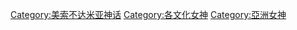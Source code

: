 [[Category:美索不达米亚神话|Category:美索不达米亚神话]]
[[Category:各文化女神|Category:各文化女神]]
[[Category:亞洲女神|Category:亞洲女神]]